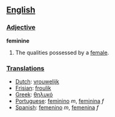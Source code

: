 == [[English]] ==

=== [[Adjective]] ===

'''feminine'''

#The qualities possessed by a [[female]].

=== [[Translations]] ===
*[[Dutch]]: [[vrouwelijk]]
*[[Frisian]]: [[froulik]]
*[[Greek]]: [[θηλυκό]]
*[[Portuguese]]: [[feminino]] ''m'', [[feminina]] ''f''
*[[Spanish]]: [[femenino]] ''m'', [[femenina]] ''f''